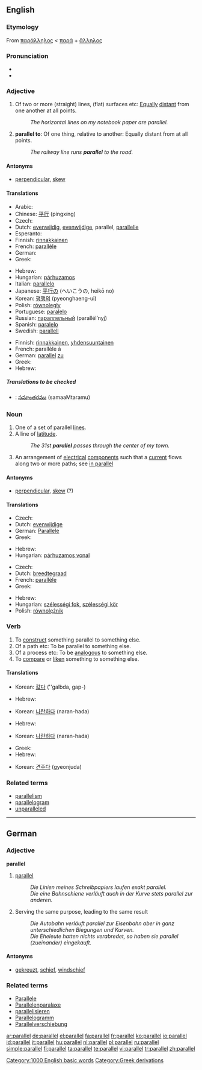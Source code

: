 ==English==

===Etymology===
From {{AGr.}} [[παράλληλος]] < [[παρά]] + [[ἄλληλος]]

===Pronunciation===
*{{audio|en-us-parallel.ogg|Audio (US)}}
*{{AHD|păr'ə-lĕl"}}

===Adjective===
{{en-adj|-}}

# Of two or more (straight) lines, (flat) surfaces etc: [[equally|Equally]] [[distant]] from one another at all points.
#: ''The horizontal lines on my notebook paper are parallel.''
# '''parallel to''': Of one thing, relative to another: Equally distant from at all points.
#: ''The railway line runs '''parallel''' to the road.''

====Antonyms====
*[[perpendicular]], [[skew]]

====Translations====
{{trans-top|of two or more (straight) lines, (flat) surfaces etc: equally distant from one another at all points}}
* Arabic: {{Arab|[[موازي]]}} {{IPAchar|(muwāzi)}}
* Chinese: [[平行]] (píngxíng)
* Czech: {{t-|cs|rovnoběžný|m}}
* Dutch: [[evenwijdig]], [[evenwijdige]], parallel, [[parallelle]]
* Esperanto: {{t|eo|paralela|xs=Esperanto}}
* Finnish: [[rinnakkainen]]
* French: [[parallèle]]
* German: {{t+|de|parallel}}
* Greek: {{t|el|παράλληλος|sc=Grek}}
{{trans-mid}}
* Hebrew: {{he-translation|מקבילים|makbilím}} {{m|p}}
* Hungarian: [[párhuzamos]]
* Italian: [[parallelo]]
* Japanese: [[平行]]の (へいこうの, heikō no)
* Korean: [[평행의]] (pyeonghaeng-ui)
* Polish: [[równoległy]]
* Portuguese: [[paralelo]]
* Russian: [[параллельный]] (parallél’nyj)
* Spanish: [[paralelo]]
* Swedish: [[parallell]]
{{trans-bottom}}

{{trans-top|of one thing, relative to another: Equally distant from at all points}}
* Finnish: [[rinnakkainen]], [[yhdensuuntainen]]
* French: parallèle à
* German: [[parallel]] [[zu]]
* Greek: {{t|el|παράλληλος|sc=Grek}}
* Hebrew: {{he-translation|מקביל|makbíl}} {{m}} {{s}}
{{trans-mid}}
{{trans-bottom}}

=====Translations to be checked=====
{{checktrans}}

*{{ttbc|Telugu}}: [[సమాంతరము]] (samaaMtaramu)

===Noun===
{{en-noun}}

# One of a set of parallel [[line]]s.
# A line of [[latitude]].
#: ''The 31st '''parallel''' passes through the center of my town.''
# An arrangement of [[electrical]] [[component]]s such that a [[current]] flows along two or more paths; see [[in parallel]]

====Antonyms====
*[[perpendicular]], [[skew]] (?)

====Translations====
{{trans-top|one of a set of parallel lines}}
* Czech: {{t-|cs|rovnoběžka|f}}
* Dutch: [[evenwijdige]] {{f}}
* German: [[Parallele]] {{f}}
* Greek: {{t|el|παράλληλος|sc=Grek}}
{{trans-mid}}
* Hebrew: {{he-translation|מקביל|makbíl}} {{m}}
* Hungarian: [[párhuzamos vonal]]
{{trans-bottom}}

{{trans-top|line of latitude}}
* Czech: {{t-|cs|rovnoběžka|f}}
* Dutch: [[breedtegraad]] {{m}}
* French: [[parallèle]] {{m}}
* Greek: {{t|el|παράλληλος|sc=Grek}}
{{trans-mid}}
* Hebrew: {{he-translation|קו רוחב|káv rókhav}} {{m}}
* Hungarian: [[szélességi fok]], [[szélességi kör]]
* Polish: [[równolężnik]] {{m}}
{{trans-bottom}}

===Verb===
{{en-verb|parallels|'''[[paralleling]]''' ''or'' '''[[parallelling]]''' (British only)|'''[[paralleled]]''' ''or'' '''[[parallelled]]''' (British only)}}

# To [[construct]] something parallel to something else.
# Of a path etc: To be parallel to something else.
# Of a process etc: To be [[analogous]] to something else.
# To [[compare]] or [[liken]] something to something else.

====Translations====
{{trans-top|to construct something parallel to something else}}
{{trans-mid}}
* Korean: [[갋다]] (''galbda, gap-)
{{trans-bottom}}

{{trans-top|of a path etc: To be parallel to something else}}
* Hebrew: {{he-translation|להקביל|lehakbíl}}
{{trans-mid}}
* Korean: [[나란하다]] (naran-hada)
{{trans-bottom}}

{{trans-top|of a process etc: To be analogous to something else}}
* Hebrew: {{he-translation|להקביל|lehakbíl}}
{{trans-mid}}
* Korean: [[나란하다]] (naran-hada)
{{trans-bottom}}

{{trans-top|to [[compare]] or [[liken]] something to something else}}
* Greek: {{t|el|παραλληλίζω|sc=Grek}}
* Hebrew: {{he-translation|להשוות|lehashvót}}
{{trans-mid}}
* Korean: [[견주다]] (gyeonjuda)
{{trans-bottom}}

===Related terms===
*[[parallelism]]
*[[parallelogram]]
*[[unparalleled]]

[[Category:1000 English basic words]]

----

==German==

===Adjective===
'''parallel'''

# [[parallel#English|parallel]]
#: ''Die Linien meines Schreibpapiers laufen exakt parallel.''
#: ''Die eine Bahnschiene verläuft auch in der Kurve stets parallel zur anderen.''
# Serving the same purpose, leading to the same result
#: ''Die Autobahn verläuft parallel zur Eisenbahn aber in ganz unterschiedlichen Biegungen und Kurven.''
#: ''Die Eheleute hatten nichts verabredet, so haben sie parallel (zueinander) eingekauft.''

====Antonyms====
*[[gekreuzt]], [[schief]], [[windschief]]

===Related terms===
*[[Parallele]]
*[[Parallelenparalaxe]]
*[[parallelisieren]]
*[[Parallelogramm]]
*[[Parallelverschiebung]]

[[Category:Greek derivations]]

[[ar:parallel]]
[[de:parallel]]
[[el:parallel]]
[[fa:parallel]]
[[fr:parallel]]
[[ko:parallel]]
[[io:parallel]]
[[id:parallel]]
[[it:parallel]]
[[hu:parallel]]
[[nl:parallel]]
[[pl:parallel]]
[[ru:parallel]]
[[simple:parallel]]
[[fi:parallel]]
[[ta:parallel]]
[[te:parallel]]
[[vi:parallel]]
[[tr:parallel]]
[[zh:parallel]]